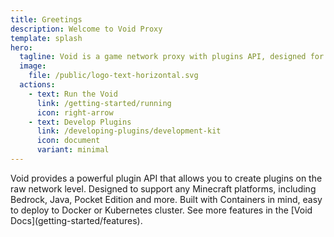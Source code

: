 ```yaml
---
title: Greetings
description: Welcome to Void Proxy
template: splash
hero:
  tagline: Void is a game network proxy with plugins API, designed for all Minecraft platforms, versions and compatible with any mods.
  image:
    file: /public/logo-text-horizontal.svg
  actions:
    - text: Run the Void
      link: /getting-started/running
      icon: right-arrow
    - text: Develop Plugins
      link: /developing-plugins/development-kit
      icon: document
      variant: minimal
---
```



<CardGrid stagger>
	<Card title="Build Plugins" icon="pencil">
		Void provides a powerful plugin API that allows you to create plugins on the raw network level.
	</Card>
	<Card title="Minecraft Platforms" icon="star">
		Designed to support any Minecraft platforms, including Bedrock, Java, Pocket Edition and more.
	</Card>
	<Card title="Containers" icon="seti:docker">
		Built with Containers in mind, easy to deploy to Docker or Kubernetes cluster.
	</Card>
	<Card title="Read the docs" icon="open-book">
		See more features in the [Void Docs](getting-started/features).
	</Card>
</CardGrid>
